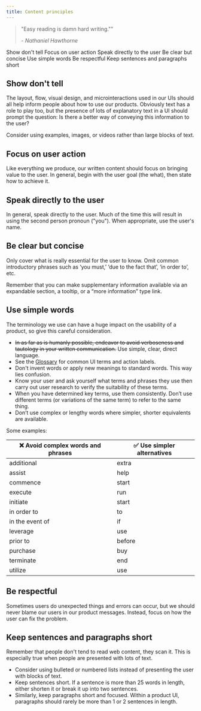 ```yaml
---
title: Content principles
---
```


> "Easy reading is damn hard writing.""
> 
> <cite>- Nathaniel Hawthorne</cite>


<AnchorLinks>
  <AnchorLink to="#show-dont-tell">Show don't tell</AnchorLink>
  <AnchorLink>Focus on user action</AnchorLink>
  <AnchorLink>Speak directly to the user</AnchorLink>
  <AnchorLink>Be clear but concise</AnchorLink>
  <AnchorLink>Use simple words</AnchorLink>
  <AnchorLink>Be respectful</AnchorLink>
  <AnchorLink>Keep sentences and paragraphs short</AnchorLink>
</AnchorLinks>

## Show don't tell

The layout, flow, visual design, and microinteractions used in our UIs should all help inform people about how to use our products.
Obviously text has a role to play too, but the presence of lots of explanatory text in a UI should prompt the question:
Is there a better way of conveying this information to the user?

Consider using examples, images, or videos rather than large blocks of text.

## Focus on user action

Like everything we produce, our written content should focus on bringing value to the user.
In general, begin with the user goal (the what), then state how to achieve it.

<Row>
  <Column colMd={4} colLg={4}>
    <DoDontExample
      type="do"
      text="To add a node into your flow, drag the node icon onto the canvas."
      aspectRatio="1:1"
    />
  </Column>
</Row>

## Speak directly to the user

In general, speak directly to the user.
Much of the time this will result in using the second person pronoun ("you").
When appropriate, use the user's name.

<Row>
  <Column colMd={4} colLg={4}>
    <DoDontExample
      type="do"
      text="Welcome back, Jack. Tip: You can create a copy of an existing flow and use it as the starting point for a new flow."
      aspectRatio="1:1"
    />
  </Column>
</Row>

## Be clear but concise

Only cover what is really essential for the user to know. Omit common introductory phrases such as ‘you must,’ ‘due to the fact that’, ‘in order to’, etc.

<Row>
  <Column colMd={4} colLg={4}>
    <DoDontExample
      type="do"
      text="Save changes?"
      aspectRatio="1:1"
    />
  </Column>
  <Column colMd={4} colLg={4}>
    <DoDontExample
      text="Would you like to save changes?"
      aspectRatio="1:1"
    />
  </Column>
</Row>
Remember that you can make supplementary information available via an expandable section, a tooltip, or a “more information” type link.

## Use simple words

The terminology we use can have a huge impact on the usability of a product, so give this careful consideration.

- ~~In as far as is humanly possible, endeavor to avoid verboseness and tautology in your written communication.~~
  Use simple, clear, direct language.
- See the [Glossary](glossary) for common UI terms and action labels.
- Don't invent words or apply new meanings to standard words. This way lies confusion.
- Know your user and ask yourself what terms and phrases they use then carry out user research to verify the suitability of these terms.
- When you have determined key terms, use them consistently. Don’t use different terms (or variations of the same term) to refer to the same thing.
- Don’t use complex or lengthy words where simpler, shorter equivalents are available.

Some examples:

| ❌ Avoid complex words and phrases | ✅ Use simpler alternatives |
| ------------------------------- | ------------------------ |
| additional                      | extra                    |
| assist                          | help                     |
| commence                        | start                    |
| execute                         | run                      |
| initiate                        | start                    |
| in order to                     | to                       |
| in the event of                 | if                       |
| leverage                        | use                      |
| prior to                        | before                   |
| purchase                        | buy                      |
| terminate                       | end                      |
| utilize                         | use                      |

## Be respectful

Sometimes users do unexpected things and errors can occur, but we should never blame our users in our product messages.
Instead, focus on how the user can fix the problem.

<Row>
  <Column colMd={4} colLg={4}>
    <DoDontExample
      type="do"
      text="Please check the email address."
      aspectRatio="1:1"
    />
  </Column>
  <Column colMd={4} colLg={4}>
    <DoDontExample
      text="You’ve entered an incorrect email."
      aspectRatio="1:1"
    />
  </Column>
</Row>

## Keep sentences and paragraphs short

Remember that people don't tend to read web content, they scan it. This is especially true when 
people are presented with lots of text. 

- Consider using bulleted or numbered lists instead of presenting the user with blocks of text.
- Keep sentences short. If a sentence is more than 25 words in length, either shorten it or break 
it up into two sentences.
- Similarly, keep paragraphs short and focused. Within a product UI, paragraphs should rarely be 
more than 1 or 2 sentences in length.

